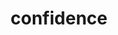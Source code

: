 ---
slug: confidence
link: /projects/confidence/
category: 'projects'
title: confidence
publicData: Sep 11th 2020
pagesCount: 2
siteLink: https://iliagromov.github.io/
pages: 
    - page:
        - image: ../../assets/images/projects/project-390-confidence/confidence-0.jpg
        - title: Главная,
    - page:
        - image: ../../assets/images/projects/project-390-confidence/confidence-1.jpg
        - title: Логин
sortIdx: 390
---